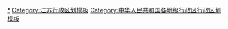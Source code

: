 {{Navbox
|listclass = hlist
|name = 苏州市行政区划
|title = [[苏州市]]行政区划
|above = 省级行政区：[[江苏省]]　　政府驻地：[[姑苏区]]
|image = [[File:Administrative_Division_Suzhou.png|150px]]
|state = {{{state<includeonly>|collapsed</includeonly>}}}

|group1style = background: #ececec; text-align: center;
|group1 = [[县级行政区]]
|liststyle = background: #ececec; text-align: center;
|list1 = 9[[县级行政区]]（5[[市辖区]]、4[[县级市]]）；94[[乡级行政区]]（42[[街道办事处]]、52[[行政建制镇|镇]]）

|group2 = [[市辖区]]
|groupstyle = text-align: center;
|list2 = {{Navbox|child

|group1 = [[虎丘区]]
|groupstyle = text-align: center;
|list1 =  {{Navbox|child
|group1 = 3街道
|list1 =
* [[狮山街道 (苏州市)|狮山街道]]
* [[横塘街道]]
* [[枫桥街道]]
|group2 = 2镇
|list2 =
* [[浒墅关镇]]
* [[通安镇 (苏州市)|通安镇]]
|group3 = [[苏州科技城]]
|group3style = background: #ececec
|list3 = {{Navbox|child
|group1 = 1街道
|groupstyle = background: #ececec
|list1 =
* [[东渚街道]]
}}
}}

|group2 = [[吴中区]]
|list2 =  {{Navbox|child
|group1 = 1街道
|list1 =
* [[长桥街道 (苏州市)|长桥街道]]
|group2 = 4镇
|list2 =
* [[甪直镇]]
* [[木渎镇]]
* [[胥口镇 (苏州市)|胥口镇]]
* [[东山镇 (苏州市)|东山镇]]
|group3 = 吴中开发区
|group3style = background: #ececec
|list3 = {{Navbox|child
|group1 = 5街道
|groupstyle = background: #ececec
|list1 =
* [[郭巷街道]]
* [[横泾街道]]
* [[越溪街道]]
* [[城南街道 (苏州市)|城南街道]]
* [[太湖街道 (苏州市)|太湖街道]]
}}
|group4 = [[苏州太湖国家旅游度假区|太湖度假区]]
|group4style = background: #ececec
|list4 = {{Navbox|child
|group1 = 1街道
|groupstyle = background: #ececec
|list1 =
* [[香山街道 (苏州市)|香山街道]]
|group2 = 1镇
|list2 =
* [[光福镇]]
}}
|group5 = 太湖示范园
|group5style = background: #ececec
|list5 = {{Navbox|child
|group1 = 1镇
|groupstyle = background: #ececec
|list1 =
* [[临湖镇 (苏州市)|临湖镇]]
}}
|group6 = 西山示范园
|group6style = background: #ececec
|list6 = {{Navbox|child
|group1 = 1镇
|groupstyle = background: #ececec
|list1 =
* [[金庭镇 (苏州市)|金庭镇]]
}}
}}

|group3 = [[相城区]]
|list3 =  {{Navbox|child
|group1 = 4街道
|list1 =
* [[元和街道 (苏州市)|元和街道]]
* [[黄桥街道]]
* [[北桥街道 (苏州市)|北桥街道]]
* [[太平街道 (苏州市)|太平街道]]
|group2 = 4镇
|list2 =
* [[望亭镇 (苏州市)|望亭镇]]
* [[黄埭镇]]
* [[渭塘镇]]
* [[阳澄湖镇]]
|group3 = 相城开发区
|group3style = background: #ececec
|list3 = {{Navbox|child
|group1 = 2街道
|groupstyle = background: #ececec
|list1 =
* [[漕湖街道]]
* [[澄阳街道]]
}}
|group4 = [[苏州高铁新城]]
|group4style = background: #ececec
|list4 = {{Navbox|child
|group1 = 1街道
|groupstyle = background: #ececec
|list1 =
* [[北河泾街道]]
}}
}}

|group4 = [[姑苏区]]
|list4 =  {{Navbox|child
|group1 = 历史文化名城保护区
|group1style = background: #ececec
|list1 = {{Navbox|child
|group1 = 8街道
|groupstyle = background: #ececec
|list1 =
* [[沧浪街道]]
* [[吴门桥街道]]
* [[双塔街道 (苏州市)|双塔街道]]
* [[平江街道]]
* [[苏锦街道]]
* [[金阊街道]]
* [[白洋湾街道]]
* [[虎丘街道]]
}}
}}

|group5 = [[吴江区]]
|list5 =  {{Navbox|child
|group1 = 3街道
|list1 =
* [[江陵街道]]
* [[横扇街道]]
* [[八坼街道]]
|group2 = 4镇
|list2 =
* [[平望镇]]
* [[七都镇 (苏州市)|七都镇]]
* [[震泽镇]]
* [[桃源镇 (苏州市)|桃源镇]]
|group3 = [[吴江经济技术开发区|吴江开发区]]
|group3style = background: #ececec
|list3 = {{Navbox|child
|group1 = 1镇
|groupstyle = background: #ececec
|list1 =
* [[同里镇]]
}}
|group4 = 汾湖开发区
|group4style = background: #ececec
|list4 = {{Navbox|child
|group1 = 1镇
|groupstyle = background: #ececec
|list1 =
* [[黎里镇]]
}}
|group5 = 东方丝绸市场
|group5style = background: #ececec
|list5 = {{Navbox|child
|group1 = 1镇
|groupstyle = background: #ececec
|list1 =
* [[盛泽镇]]
}}
|group6 = 东太湖度假区
|group6style = background: #ececec
|list6 = {{Navbox|child
|group1 = 1街道
|groupstyle = background: #ececec
|list1 =
* [[松陵街道]]
}}
}}

|group6 = [[苏州工业园区]]
|list6 =  {{Navbox|child
|group1 = 4街道
|list1 =
* [[娄葑街道]]
* [[斜塘街道]]
* [[唯亭街道]]
* [[胜浦街道]]
}}
}}

|group3 = [[县级市]]
|list3 = {{Navbox|child

|group1 = [[常熟市]]
|groupstyle = text-align: center;
|list1 =  {{Navbox|child
|group1 = 4街道
|list1 =
* [[虞山街道]]
* [[琴川街道]]
* [[莫城街道]]
* [[常福街道]]
|group2 = 8镇
|list2 =
* [[梅李镇]]
* [[海虞镇]]
* [[古里镇]]
* [[沙家浜镇]]
* [[支塘镇]]
* [[董浜镇]]
* [[尚湖镇 (常熟市)|尚湖镇]]
* [[辛庄镇 (常熟市)|辛庄镇]]
|group3 = [[常熟经济开发区|常熟开发区]]
|group3style = background: #ececec
|list3 = {{Navbox|child
|group1 = 1街道
|groupstyle = background: #ececec
|list1 =
* [[碧溪街道]]
}}
|group4 = 常熟高新区
|group4style = background: #ececec
|list4 = {{Navbox|child
|group1 = 1街道
|groupstyle = background: #ececec
|list1 =
* [[东南街道 (常熟市)|东南街道]]
}}
}}

|group2 = [[张家港市]]
|list2 =  {{Navbox|child
|group1 = 5镇
|list1 =
* [[塘桥镇]]
* [[凤凰镇 (张家港市)|凤凰镇]]
* [[乐余镇]]
* [[南丰镇 (张家港市)|南丰镇]]
* [[大新镇 (张家港市)|大新镇]]
|group2 = [[张家港经济技术开发区|张家港开发区]]
|group2style = background: #ececec
|list2 = {{Navbox|child
|group1 = 1镇
|groupstyle = background: #ececec
|list1 =
* [[杨舍镇]]
}}
|group3 = [[张家港保税港区]]
|group3style = background: #ececec
|list3 = {{Navbox|child
|group1 = 1镇
|groupstyle = background: #ececec
|list1 =
* [[金港镇]]
}}
|group4 = [[张家港市冶金工业园|冶金工业园]]
|group4style = background: #ececec
|list4 = {{Navbox|child
|group1 = 1镇
|groupstyle = background: #ececec
|list1 =
* [[锦丰镇]]
}}
}}

|group3 = [[昆山市]]
|list3 =  {{Navbox|child
|group1 = 8镇
|list1 =
* [[巴城镇]]
* [[周市镇]]
* [[陆家镇]]
* [[淀山湖镇]]
* [[张浦镇]]
* [[周庄镇 (昆山市)|周莊鎮]]
* [[千灯镇]]
* [[锦溪镇 (昆山市)|锦溪镇]]
|group2 = 昆山高新区
|group2style = background: #ececec
|list2 = {{Navbox|child
|group1 = 1镇
|groupstyle = background: #ececec
|list1 =
* [[玉山镇 (昆山市)|玉山镇]]
}}
|group3 = 花桥开发区
|group3style = background: #ececec
|list3 = {{Navbox|child
|group1 = 1镇
|groupstyle = background: #ececec
|list1 =
* [[花桥镇 (昆山市)|花桥镇]]
}}
}}

|group4 = [[太仓市]]
|list4 =  {{Navbox|child
|group1 = 4镇
|list1 =
* [[城厢镇 (太仓市)|城厢镇]]
* [[璜泾镇]]
* [[双凤镇 (太仓市)|双凤镇]]
* [[沙溪镇 (太仓市)|沙溪镇]]
|group2 = [[太仓港经济技术开发区|太仓港开发区]]
|group2style = background: #ececec
|list2 = {{Navbox|child
|group1 = 2街道
|groupstyle = background: #ececec
|list1 =
* [[娄东街道]]
* [[陆渡街道]]
}}
|group3 = 太仓港区
|group3style = background: #ececec
|list3 = {{Navbox|child
|group1 = 1镇
|groupstyle = background: #ececec
|list1 =
* [[浮桥镇]]
}}
|group4 = 长江口旅游区
|group4style = background: #ececec
|list4 = {{Navbox|child
|group1 = 1镇
|groupstyle = background: #ececec
|list1 =
* [[浏河镇]]
}}
}}
}}
}}
<noinclude>
[[Category:苏州行政区划|*]]
[[Category:江苏行政区划模板]]
[[Category:中华人民共和国各地级行政区行政区划模板]]
</noinclude>